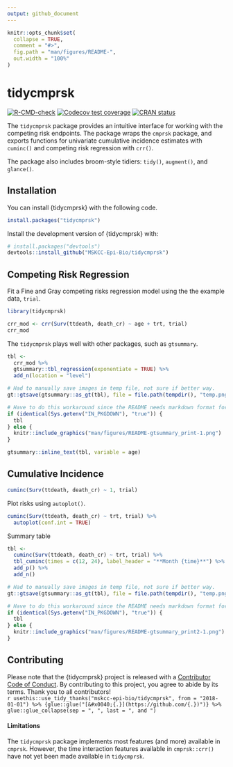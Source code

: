 ```yaml
---
output: github_document
---
```


<!-- README.md is generated from README.Rmd. Please edit that file -->

```r
knitr::opts_chunk$set(
  collapse = TRUE,
  comment = "#>",
  fig.path = "man/figures/README-",
  out.width = "100%"
)
```

# tidycmprsk

<!-- badges: start -->
[![R-CMD-check](https://github.com/MSKCC-Epi-Bio/tidycmprsk/workflows/R-CMD-check/badge.svg)](https://github.com/MSKCC-Epi-Bio/tidycmprsk/actions)
[![Codecov test coverage](https://codecov.io/gh/MSKCC-Epi-Bio/tidycmprsk/branch/main/graph/badge.svg)](https://app.codecov.io/gh/MSKCC-Epi-Bio/tidycmprsk?branch=main)
[![CRAN status](https://www.r-pkg.org/badges/version/tidycmprsk)](https://cran.r-project.org/package=tidycmprsk)
<!-- badges: end -->

The `tidycmprsk` package provides an intuitive interface for working with the competing risk endpoints.
The package wraps the `cmprsk` package, and exports functions for univariate cumulative incidence estimates with `cuminc()` and competing risk regression with `crr()`.

The package also includes broom-style tidiers: `tidy()`, `augment()`, and `glance()`.

## Installation

You can install {tidycmprsk} with the following code.

``` r
install.packages("tidycmprsk")
```

Install the development version of {tidycmprsk} with:

``` r
# install.packages("devtools")
devtools::install_github("MSKCC-Epi-Bio/tidycmprsk")
```

## Competing Risk Regression

Fit a Fine and Gray competing risks regression model using the the example data, `trial`.

```r
library(tidycmprsk)

crr_mod <- crr(Surv(ttdeath, death_cr) ~ age + trt, trial)
crr_mod
```

The `tidycmprsk` plays well with other packages, such as `gtsummary`.

```r
tbl <- 
  crr_mod %>%
  gtsummary::tbl_regression(exponentiate = TRUE) %>%
  add_n(location = "level")
```

```r
# Had to manually save images in temp file, not sure if better way.
gt::gtsave(gtsummary::as_gt(tbl), file = file.path(tempdir(), "temp.png"))
```

```r
# Have to do this workaround since the README needs markdown format for GitHub page but a different format for the website.
if (identical(Sys.getenv("IN_PKGDOWN"), "true")) {
  tbl
} else {
  knitr::include_graphics("man/figures/README-gtsummary_print-1.png")
} 
```

```r
gtsummary::inline_text(tbl, variable = age)
```

## Cumulative Incidence

```r
cuminc(Surv(ttdeath, death_cr) ~ 1, trial)
```

Plot risks using `autoplot()`.

```r
cuminc(Surv(ttdeath, death_cr) ~ trt, trial) %>%
  autoplot(conf.int = TRUE)
```

Summary table

```r
tbl <- 
  cuminc(Surv(ttdeath, death_cr) ~ trt, trial) %>%
  tbl_cuminc(times = c(12, 24), label_header = "**Month {time}**") %>%
  add_p() %>%
  add_n()
```

```r
# Had to manually save images in temp file, not sure if better way.
gt::gtsave(gtsummary::as_gt(tbl), file = file.path(tempdir(), "temp.png"))
```

```r
# Have to do this workaround since the README needs markdown format for GitHub page but a different format for the website.
if (identical(Sys.getenv("IN_PKGDOWN"), "true")) {
  tbl
} else {
  knitr::include_graphics("man/figures/README-gtsummary_print2-1.png")
} 
```

## Contributing

Please note that the {tidycmprsk} project is released with a [Contributor Code of Conduct](https://mskcc-epi-bio.github.io/tidycmprsk/CODE_OF_CONDUCT.html).
By contributing to this project, you agree to abide by its terms. Thank you to all contributors!  
`r usethis::use_tidy_thanks("mskcc-epi-bio/tidycmprsk", from = "2018-01-01") %>% {glue::glue("[&#x0040;{.}](https://github.com/{.})")} %>% glue::glue_collapse(sep = ", ", last = ", and ")`

#### Limitations

The `tidycmprsk` package implements most features (and more) available in `cmprsk`.
However, the time interaction features available in `cmprsk::crr()` have not yet been made available in `tidycmprsk`.
